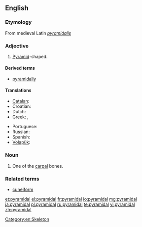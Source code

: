 ==English==

===Etymology===
From medieval Latin ''[[pyramidalis]]''

===Adjective===
{{en-adj|-}}

# {{geometry}} [[pyramid|Pyramid]]-shaped.

====Derived terms====
* [[pyramidally]]

====Translations====
{{trans-top|pyramid-shaped}}
* [[Catalan]]: {{t|ca|piramidal}}
* Croatian: {{t-|hr|piramidalan|alt=pȉramidālan}}
* Dutch: {{t|nl|piramidaal}}
* Greek: {{t|el|πυραμοειδής|m|f|tr=pyramoeidís}}, {{t+|el|πυραμιδικός|m|tr=pyramidikós}}
{{trans-mid}}
* Portuguese: {{t+|pt|piramidal}}
* Russian: {{t|ru|пирамидальный|sc=Cyrl|tr=piramidál'nyj}}
* Spanish: {{t|es|piramidal}}
* [[Volapük]]: {{t|vo|piramidik}}
{{trans-bottom}}

===Noun===
{{en-noun}}

# {{anatomy}} One of the [[carpal]] bones.

===Related terms===
* [[cuneiform]]

[[Category:en:Skeleton]]

[[et:pyramidal]]
[[el:pyramidal]]
[[fr:pyramidal]]
[[io:pyramidal]]
[[mg:pyramidal]]
[[ja:pyramidal]]
[[pl:pyramidal]]
[[ru:pyramidal]]
[[te:pyramidal]]
[[vi:pyramidal]]
[[zh:pyramidal]]